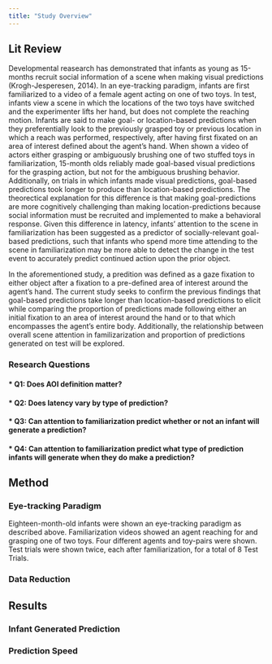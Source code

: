 ```yaml
---
title: "Study Overview"
---
```


## Lit Review
  Developmental reasearch has demonstrated that infants as young as 15-months recruit social information of a scene when making visual predictions (Krogh-Jesperesen, 2014). In an eye-tracking paradigm, infants are first familiarized to a video of a female agent acting on one of two toys. In test, infants view a scene in which the locations of the two toys have switched and the experimenter lifts her hand, but does not complete the reaching motion. Infants are said to make goal- or location-based predictions when they preferentially look to the previously grasped toy or previous location in which a reach was performed, respectively, after having first fixated on an area of interest defined about the agent's hand. When shown a video of actors either grasping or ambiguously brushing  one of two stuffed toys in familiarization, 15-month olds reliably made goal-based visual predictions for the grasping action, but not for the ambiguous brushing behavior. Additionally, on trials in which infants made visual predictions, goal-based predictions took longer to produce than location-based predictions. The theorectical explanation for this difference is that making goal-predictions are more cognitively challenging than making location-predictions because social information must be recruited and implemented to make a behavioral response. Given this difference in latency, infants' attention to the scene in familiarization has been suggested as a predictor of socially-relevant goal-based predictions, such that infants who spend more time attending to the scene in familiarization may be more able to detect the change in the test event to accurately predict continued action upon the prior object.  
  
  In the aforementioned study, a predition was defined as a gaze fixation to either object after a fixation to a pre-defined area of interest around the agent's hand. The current study seeks to confirm the previous findings that goal-based predictions take longer than location-based predictions to elicit while comparing the proportion of predictions made following either an initial fixation to an area of interest around the hand or to that which encompasses the agent's entire body. Additionally, the relationship between overall scene attention in familizarization and proportion of predictions generated on test will be explored. 
  
### Research Questions
#### * Q1: Does AOI definition matter?
#### * Q2: Does latency vary by type of prediction?
#### * Q3: Can attention to familiarization predict whether or not an infant will generate a prediction?
#### * Q4: Can attention to familiarization predict what type of prediction infants will generate when they do make a prediction?

## Method

### Eye-tracking Paradigm
  Eighteen-month-old infants were shown an eye-tracking paradigm as described above. Familiarization videos showed an agent reaching for and grasping one of two toys. Four different agents and toy-pairs were shown. Test trials were shown twice, each after familiarization, for a total of 8 Test Trials.

### Data Reduction



## Results

### Infant Generated Prediction

### Prediction Speed


  
